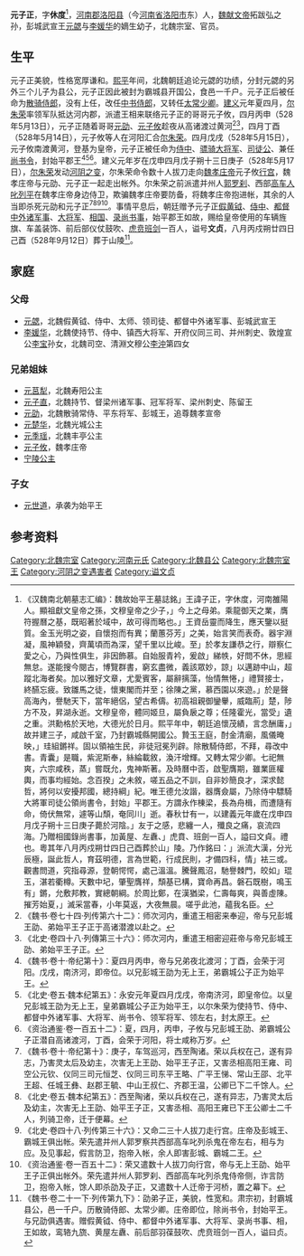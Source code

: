 '''元子正'''{{BD|508年||528年|5月17日|catIdx=Y元}}，字'''休度'''<ref name=autogenerated1>《汉魏南北朝墓志汇编》：魏故始平王墓誌銘」王諱子正，字休度，河南雒陽人。顯祖獻文皇帝之孫，文穆皇帝之少子，」今上之母弟。乘龍御天之業，膺符握曆之基，既昭著於域中，故可得而略也。」王資岳靈而降生，應天鑒以挺質。金玉光明之姿，自懷抱而有異；蘭蕙芬芳」之美，始言笑而表奇。器宇淵凝，風神穎發，齊萬頃而為深，望千里以比峻。至」於孝友謙恭之行，辯察仁愛之心，乃與性俱生，非因飾慕。自始服青衿，爰啟」綈帙，好問不休，思經無怠。遂能搜今閱古，博覽群書，窮玄盡微，義該眾妙，諒」以邁跡中山，超蹤北海者矣。加以雅好文章，尤愛賓客，屬辭摛藻，怡情無惓，」禮賢接士，終醼忘疲。致雛馬之徒，懷東閣而并至；徐陳之黨，慕西園以來遊。」於是聲高海內，譽馳天下，當年絕侶，望古希儔。初高祖親御鑾轝，威臨荊」楚，陟方不及，昇湖永逝。文穆皇帝，體同姬旦，屬負扆之尊；任隆霍光，當受」遺之重。洪勳格於天地，大德光於日月。熙平年中，朝廷追懷茂績，言念酬庸，」故并建三子，咸啟千室，乃封霸城縣開國公。贄玉王庭，酎金清廟，風儀晻映，」珪組鏘祥。固以領袖生民，非徒冠冕列辟。除散騎侍郎，不拜，尋改中書。青囊」是職，紫泥斯奉，絲綸載敘，渙汗增輝。又轉太常少卿。七祀無爽，六宗咸秩，蒸」嘗既允，鬼神斯著。及時曆中否，啟聖膺期，雖業匪權輿，而事均經始。念百揆」之未敘，嗟五品之不訓，自非妙簡良才，深求懿哲，將何以安擾邦國，總持綱」紀。唯王德允汝諧，器膺僉屬，乃除侍中驃騎大將軍司徒公領尚書令，封始」平郡王。方謂永作棟梁，長為舟楫，而遭隨有命，倚伏無常，遽等山頹，奄同川」逝。春秋廿有一，以建義元年歲在戊申四月戊子朔十三日庚子薨於河陰。」友于之感，悲纏一人，殲良之痛，哀流四海。乃贈相國錄尚書事，加黃屋、左纛、」虎賁、班劍一百人，謚曰文貞。禮也。粵其年八月丙戍朔廿四日己酉葬於山」陵。乃作銘曰：」派流大漢，分光辰極，誕此哲人，育茲明德，言為世範，行成民則，才備四科，情」袪三或。觀書問道，究指尋源，登朝愕愕，處己溫溫。騰聲鳳沼，馳譽棘門，皎如」琨玉，湛若衢樽。天數中圮，肇聖膺祥，頹基已構，寶命再昌。磐石既樹，鳴玉有」鏘，允敷邦教，實總朝綱。於周比鄭，在漢猶梁，仁壽每爽，與善虛陳。摧芳始夏，」滅采當春，小年莫返，大夜無晨。嗟乎此池，蘊我名臣。</ref>，[[河南郡|河南郡]][[洛阳县|洛阳县]]（今[[河南省|河南省]][[洛阳市|洛阳市]]东）人，[[魏献文帝|魏献文帝]]拓跋弘之孙，彭城武宣王[[元勰|元勰]]与[[李媛华|李媛华]]的嫡生幼子，北魏宗室、官员。

==生平==
元子正美貌，性格宽厚谦和。[[熙平|熙平]]年间，北魏朝廷追论元勰的功绩，分封元勰的另外三个儿子为县公，元子正因此被封为霸城县开国公，食邑一千户。元子正后被任命为[[散骑侍郎|散骑侍郎]]，没有上任，改任[[中书侍郎|中书侍郎]]，又转任[[太常少卿|太常少卿]]。[[建义_(北魏)|建义]]元年夏四月，[[尔朱荣|尔朱荣]]率领军队抵达河内郡，派遣王相来联络元子正的哥哥元子攸，四月丙申（528年5月13日），元子正随着哥哥[[元劭|元劭]]、[[元子攸|元子攸]]趁夜从高诸渡过黄河<ref>《魏书·卷七十四·列传第六十二》：师次河内，重遣王相密来奉迎，帝与兄彭城王劭、弟始平王子正于高诸潜渡以赴之。</ref><ref>《北史·卷四十八·列傳第三十六》：师次河内，重遣王相密迎莊帝与帝兄彭城王劭、弟始平王子正。</ref>，四月丁酉（528年5月14日），元子攸等人在河阳汇合[[尔朱荣|尔朱荣]]。四月戊戌（528年5月15日），元子攸南渡黄河，登基为皇帝，元子正被任命为[[侍中|侍中]]、[[骠骑大将军|骠骑大将军]]、[[司徒公|司徒公]]、兼任[[尚书令|尚书令]]，封始平郡王<ref>《魏书·卷十·帝纪第十》：夏四月丙申，帝与兄弟夜北渡河；丁酉，会荣于河阳。戊戌，南济河，即帝位。以兄彭城王劭为无上王，弟霸城公子正为始平王。</ref><ref>《北史·卷五·魏本纪第五》：永安元年夏四月戊戌，帝南济河，即皇帝位。以皇兄彭城王劭为无上王，皇弟霸城公子正为始平王，以尔朱荣为使持节、侍中、都督中外诸军事、大将军、尚书令、领军将军、领左右，封太原王。</ref><ref>《资治通鉴·卷一百五十二》：夏，四月，丙申，子攸与兄彭城王劭、弟霸城公子正潜自高诸渡河，丁酉，会荣于河阳，将士咸称万岁。</ref>。建义元年岁在戊申四月戊子朔十三日庚子（528年5月17日），[[尔朱荣|尔朱荣]]发动[[河阴之变|河阴之变]]，尔朱荣命令数十人拔刀走向[[魏孝庄帝|魏孝庄帝]]元子攸[[行宫|行宫]]，魏孝庄帝与元劭、元子正一起走出帐外。尔朱荣之前派遣并州人[[郭罗刹|郭罗刹]]、西部[[高车人|高车人]][[叱列平|叱列平]]在魏孝庄帝身边侍卫，欺骗魏孝庄帝要防备，将魏孝庄帝抱进帐，其余的人当即杀死元劭和元子正<ref>《魏书·卷十·帝纪第十》：庚子，车驾巡河，西至陶诸。荣以兵权在己，遂有异志，乃害灵太后及幼主，次害无上王劭、始平王子正，又害丞相高阳王雍、司空公元钦、仪同三司元恒芝、仪同三司东平王略、广平王悌、常山王邵、北平王超、任城王彝、赵郡王毓、中山王叔仁、齐郡王温，公卿已下二千馀人。</ref><ref>《北史·卷五·魏本纪第五》：西至陶诸，荣以兵权在己，遂有异志，乃害灵太后及幼主，次害无上王劭、始平王子正，又害丞相、高阳王雍已下王公卿士二千人，列骑卫帝，迁于便幕。</ref><ref>《北史·卷四十八·列传第三十六》：又命二三十人拔刀走行宫。庄帝及彭城王、霸城王俱出帐。荣先遣并州人郭罗察共西部高车叱列杀鬼在帝左右，相与为应。及见事起，假言防卫，抱帝入帐，余人即害彭城、霸城二王。</ref><ref>《资治通鉴·卷一百五十二》：荣又遣数十人拔刀向行宫，帝与无上王劭、始平王子正俱出帐外。荣先遣并州人郭罗刹、西部高车叱列杀鬼侍帝侧，诈言防卫，抱帝入帐，馀人即杀劭及子正，又遣数十人迁帝于河桥，置之幕下。</ref>。事情平息后，朝廷赠予元子正[[假黄钺|假黄钺]]、[[侍中|侍中]]、[[都督中外诸军事|都督中外诸军事]]、[[大将军|大将军]]、[[相国|相国]]、[[录尚书事|录尚书事]]，始平郡王如故，赐给皇帝使用的车辆旌旗、车盖装饰、前后部仪仗鼓吹、[[虎贲|虎贲]][[班剑|班剑]]一百人，谥号'''文贞'''，八月丙戍朔廿四日己酉（528年9月12日）葬于山陵<ref>《魏书·卷二十一下·列传第九下》：劭弟子正，美貌，性宽和。肃宗初，封霸城县公，邑一千户。历散骑侍郎、太常少卿。庄帝即位，除尚书令，封始平王。与兄劭俱遇害。赠假黄钺、侍中、都督中外诸军事、大将军、录尚书事、相，王如故，鸾辂九旒、黄屋左纛、前后部羽葆鼓吹、虎贲班剑一百人，谥曰贞。</ref>。

==家庭==
=== 父母===
*[[元勰|元勰]]，北魏假黄钺、侍中、太师、领司徒、都督中外诸军事、彭城武宣王
*[[李媛华|李媛华]]，北魏使持节、侍中、镇西大将军、开府仪同三司、并州刺史、敦煌宣公[[李宝_(敦煌公)|李宝]]孙女，北魏司空、清淵文穆公[[李沖_(北魏)|李沖]]第四女

=== 兄弟姐妹 ===
* [[元莒犁|元莒犁]]，北魏寿阳公主
* [[元子直|元子直]]，北魏持节、督梁州诸军事、冠军将军、梁州刺史、陈留王
* [[元劭|元劭]]，北魏散骑常侍、平东将军、彭城王，追尊魏孝宣帝
* [[元楚华|元楚华]]，北魏光城公主
* [[元季瑶|元季瑶]]，北魏丰亭公主
* [[元子攸|元子攸]]，魏孝庄帝
* [[宁陵公主|宁陵公主]]

===子女===
*[[元世道|元世道]]，承袭为始平王

==参考资料==
{{reflist}}

[[Category:北魏宗室|Category:北魏宗室]]
[[Category:河南元氏|Category:河南元氏]]
[[Category:北魏县公|Category:北魏县公]]
[[Category:北魏宗室王|Category:北魏宗室王]]
[[Category:河阴之变遇害者|Category:河阴之变遇害者]]
[[Category:谥文贞|Category:谥文贞]]